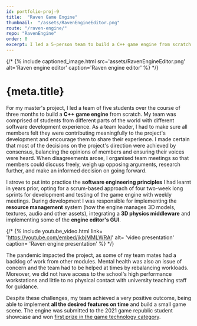 ```yaml
---
id: portfolio-proj-9
title:  "Raven Game Engine"
thumbnail:  "/assets/RavenEngineEditor.png"
route: "/raven-engine/"
repo: "RavenEngine"
order: 0
excerpt: I led a 5-person team to build a C++ game engine from scratch.
---
```

{/* <!-- main content -->
{% include captioned_image.html src='assets/RavenEngineEditor.png' alt='Raven engine editor' caption='Raven engine editor' %} */}
# {meta.title}

For my master's project, I led a team of five students over the course of three months to build a **C++ game engine** from scratch.
My team was comprised of students from different parts of the world with different software development experience. As a team leader, I had to make sure all members felt they were contributing meaningfully to the project's development and encourage them to share their experience. I made certain that most of the decisions on the project's direction were achieved by consensus, balancing the opinions of members and ensuring their voices were heard. When disagreements arose, I organised team meetings so that members could discuss freely, weigh up opposing arguments, research further, and make an informed decision on going forward.

I strove to put into practice the **software engineering principles** I had learnt in years prior, opting for a scrum-based approach of four two-week long sprints for development and testing of the game engine with weekly meetings. During development I was responsible for implementing the **resource management** system (how the engine manages 3D models, textures, audio and other assets), integrating a **3D physics middleware** and implementing some of the **engine editor's GUI**.

{/* {% include youtube_video.html link= 'https://youtube.com/embed/jkbjMMLWRAI' alt= 'video presentation' caption= 'Raven engine presentation' %} */}

The pandemic impacted the project, as some of my team mates had a backlog of work from other modules. Mental health was also an issue of concern and the team had to be helped at times by rebalancing workloads. Moreover, we did not have access to the school's high performance workstations and little to no physical contact with university teaching staff for guidance.

Despite these challenges, my team achieved a very positive outcome, being able to implement **all the desired features on time** and build a small game scene. The engine was submitted to the 2021 game republic student showcase and won [first prize in the game technology category][student_showcase].

[student_showcase]: https://eps.leeds.ac.uk/computing/news/article/5726/leeds-students-receive-red-kite-game-award-at-the-2021-game-republic-student-showcase
